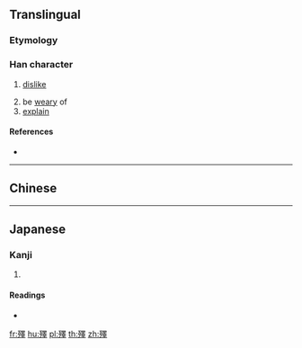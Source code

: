 ==Translingual==

===Etymology===
{{Han compound|歺|睪|c1=s|c2=p|ls=psc}}

===Han character===
{{Han char|rn=78|rad=歹|as=13|sn=17|four=|canj=MNWLJ|ids=⿰歹睪}}

# {{context|archaic|lang=zh}} {{context|corrupted form of [[斁]]|lang=zh}} [[dislike]]
# be [[weary]] of
# [[explain]]

====References====
* {{Han ref|kx=0583.320|dkj=16584|dj=0976.170|hdz=21395.100|uh=6BAC|ud=27564}}

----

==Chinese==
{{zh-see|斁|v}}

----

==Japanese==

===Kanji===
{{ja-kanji|grade=|rs=歹13}}

# {{defn|lang=ja|sort=歹13}}

====Readings====
* {{ja-readings|on=[[と]] (to), [[つ]] (tsu)|kun=[[やぶれる]] (yabureru), [[やぶる]] (yaburu)}}

[[fr:殬]]
[[hu:殬]]
[[pl:殬]]
[[th:殬]]
[[zh:殬]]